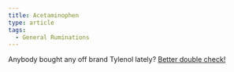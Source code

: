 ```yaml
---
title: Acetaminophen
type: article
tags:
  - General Ruminations
---
```


Anybody bought any off brand Tylenol lately? [Better double check!](http://news.yahoo.com/s/ap/20061109/ap_on_he_me/drug_warning_7)
